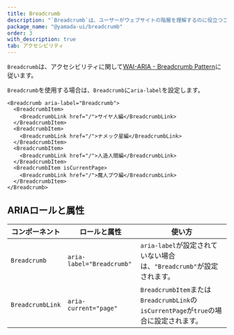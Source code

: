 ```yaml
---
title: Breadcrumb
description: "`Breadcrumb`は、ユーザーがウェブサイトの階層を理解するのに役立つコンポーネントです。"
package_name: "@yamada-ui/breadcrumb"
order: 3
with_description: true
tab: アクセシビリティ
---
```


`Breadcrumb`は、アクセシビリティに関して[WAI-ARIA - Breadcrumb Pattern](https://www.w3.org/WAI/ARIA/apg/patterns/breadcrumb/)に従います。

`Breadcrumb`を使用する場合は、`Breadcrumb`に`aria-label`を設定します。

```tsx live=false
<Breadcrumb aria-label="Breadcrumb">
  <BreadcrumbItem>
    <BreadcrumbLink href="/">サイヤ人編</BreadcrumbLink>
  </BreadcrumbItem>
  <BreadcrumbItem>
    <BreadcrumbLink href="/">ナメック星編</BreadcrumbLink>
  </BreadcrumbItem>
  <BreadcrumbItem>
    <BreadcrumbLink href="/">人造人間編</BreadcrumbLink>
  </BreadcrumbItem>
  <BreadcrumbItem isCurrentPage>
    <BreadcrumbLink href="/">魔人ブウ編</BreadcrumbLink>
  </BreadcrumbItem>
</Breadcrumb>
```

## ARIAロールと属性

| コンポーネント   | ロールと属性              | 使い方                                                                                |
| ---------------- | ------------------------- | ------------------------------------------------------------------------------------- |
| `Breadcrumb`     | `aria-label="Breadcrumb"` | `aria-label`が設定されていない場合は、`"Breadcrumb"`が設定されます。                  |
| `BreadcrumbLink` | `aria-current="page"`     | `BreadcrumbItem`または`BreadcrumbLink`の`isCurrentPage`が`true`の場合に設定されます。 |

